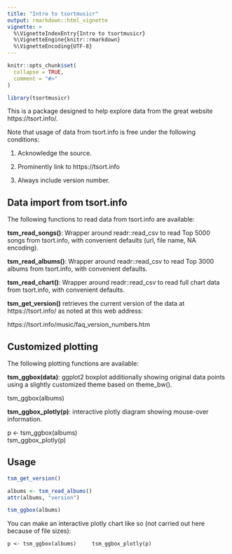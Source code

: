 ```yaml
---
title: "Intro to tsortmusicr"
output: rmarkdown::html_vignette
vignette: >
  %\VignetteIndexEntry{Intro to tsortmusicr}
  %\VignetteEngine{knitr::rmarkdown}
  %\VignetteEncoding{UTF-8}
---
```


```r
knitr::opts_chunk$set(
  collapse = TRUE,
  comment = "#>"
)
```

```r
library(tsortmusicr)
```

This is a package designed to help explore data from the great website https://tsort.info/.

Note that usage of data from tsort.info is free under the following conditions:

1. Acknowledge the source.

2. Prominently link to https://tsort.info

3. Always include version number.


## Data import from tsort.info

The following functions to read data from tsort.info are available:

**tsm_read_songs()**: Wrapper around readr::read_csv to read Top 5000 songs from tsort.info, with convenient defaults (url, file name, NA encoding).

**tsm_read_albums()**: Wrapper around readr::read_csv to read Top 3000 albums from tsort.info, with convenient defaults.

**tsm_read_chart()**: Wrapper around readr::read_csv to read full chart data from tsort.info, with convenient defaults.

**tsm_get_version()** retrieves the current version of the data at https://tsort.info/ as noted at this web address:

https://tsort.info/music/faq_version_numbers.htm


## Customized plotting

The following plotting functions are available:

**tsm_ggbox(data)**: ggplot2 boxplot additionally showing original data points using a slightly customized theme based on theme_bw().

tsm_ggbox(albums)

**tsm_ggbox_plotly(p)**: interactive plotly diagram showing mouse-over information.

p <- tsm_ggbox(albums)  
tsm_ggbox_plotly(p)

## Usage

```r

tsm_get_version()

albums <- tsm_read_albums()
attr(albums, "version")

tsm_ggbox(albums)

```

You can make an interactive plotly chart like so (not carried out here because of file sizes):
  
`p <- tsm_ggbox(albums)    
tsm_ggbox_plotly(p)`
